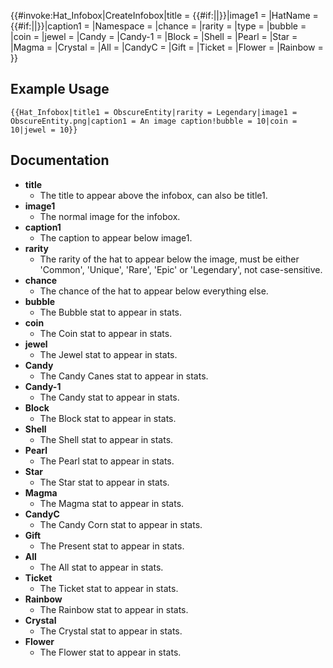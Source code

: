 <includeonly>{{#invoke:Hat_Infobox|CreateInfobox|title = {{#if:{{{title1|}}}|{{{title1}}}|{{PAGENAME}}}}|image1 = {{{image1}}}|HatName = {{#if:{{{HatName|}}}|{{{HatName}}}|{{PAGENAME}}}}|caption1 = {{{caption1}}}|Namespace = {{NAMESPACE}}|chance = {{{chance}}}|rarity = {{{rarity}}}|type = {{{type}}}|bubble = {{{bubble}}}|coin = {{{coin}}}|jewel = {{{jewel}}}|Candy = {{{Candy}}}|Candy-1 = {{{Candy-1}}}|Block = {{{Block}}}|Shell = {{{Shell}}}|Pearl = {{{Pearl}}}|Star = {{{Star}}}|Magma = {{{Magma}}}|Crystal = {{{Crystal}}}|All = {{{All}}}|CandyC = {{{CandyC}}}|Gift = {{{Gift}}}|Ticket = {{{Ticket}}}|Flower = {{{Flower}}}|Rainbow = {{{Rainbow}}}}}</includeonly>
<noinclude>
== Example Usage ==
<pre>
{{Hat_Infobox|title1 = ObscureEntity|rarity = Legendary|image1 = ObscureEntity.png|caption1 = An image caption!bubble = 10|coin = 10|jewel = 10}}
</pre>
== Documentation ==
* '''title'''
** The title to appear above the infobox, can also be title1.
* '''image1'''
** The normal image for the infobox.
* '''caption1'''
** The caption to appear below image1.
* '''rarity''' 
** The rarity of the hat to appear below the image, must be either 'Common', 'Unique', 'Rare', 'Epic' or 'Legendary', not case-sensitive.
* '''chance'''
** The chance of the hat to appear below everything else.
* '''bubble'''
** The Bubble stat to appear in stats.
* '''coin'''
** The Coin stat to appear in stats.
* '''jewel'''
** The Jewel stat to appear in stats.
* '''Candy'''
** The Candy Canes stat to appear in stats.
* '''Candy-1'''
** The Candy stat to appear in stats.
* '''Block'''
** The Block stat to appear in stats.
* '''Shell'''
** The Shell stat to appear in stats.
* '''Pearl'''
** The Pearl stat to appear in stats.
* '''Star'''
** The Star stat to appear in stats.
* '''Magma'''
** The Magma stat to appear in stats.
* '''CandyC'''
** The Candy Corn stat to appear in stats.
* '''Gift'''
** The Present stat to appear in stats.
* '''All'''
** The All stat to appear in stats.
* '''Ticket'''
** The Ticket stat to appear in stats.
* '''Rainbow'''
** The Rainbow stat to appear in stats.
* '''Crystal'''
** The Crystal stat to appear in stats.
* '''Flower'''
** The Flower stat to appear in stats.
</noinclude>